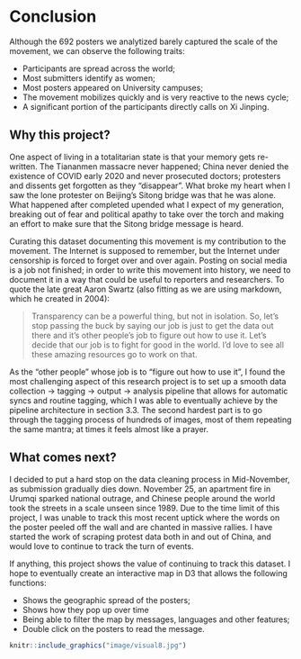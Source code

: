 # Conclusion

Although the 692 posters we analytized barely captured the scale of the movement, we can observe the following traits:

- Participants are spread across the world;
- Most submitters identify as women;
- Most posters appeared on University campuses;
- The movement mobilizes quickly and is very reactive to the news cycle;
- A significant portion of the participants directly calls on Xi Jinping.

## Why this project?
One aspect of living in a totalitarian state is that your memory gets re-written. The Tiananmen massacre never happened; China never denied the existence of COVID early 2020 and never prosecuted doctors; protesters and dissents get forgotten as they "disappear". What broke my heart when I saw the lone protester on Beijing's Sitong bridge was that he was alone. What happened after completed upended what I expect of my generation, breaking out of fear and political apathy to take over the torch and making an effort to make sure that the Sitong bridge message is heard.

Curating this dataset documenting this movement is my contribution to the movement. The Internet is supposed to remember, but the Internet under censorship is forced to forget over and over again. Posting on social media is a job not finished; in order to write this movement into history, we need to document it in a way that could be useful to reporters and researchers. To quote the late great Aaron Swartz (also fitting as we are using markdown, which he created in 2004): 

>Transparency can be a powerful thing, but not in isolation. So, let’s stop passing the buck by saying our job is just to get the data out there and it’s other people’s job to figure out how to use it. Let’s decide that our job is to fight for good in the world. I’d love to see all these amazing resources go to work on that.

As the "other people" whose job is to "figure out how to use it", I found the most challenging aspect of this research project is to set up a smooth data collection -> tagging -> output -> analysis pipeline that allows for automatic syncs and routine tagging, which I was able to eventually achieve by the pipeline architecture in section 3.3. The second hardest part is to go through the tagging process of hundreds of images, most of them repeating the same mantra; at times it feels almost like a prayer.
 
## What comes next?

I decided to put a hard stop on the data cleaning process in Mid-November, as submission gradually dies down. November 25, an apartment fire in Urumqi sparked national outrage, and Chinese people around the world took the streets in a scale unseen since 1989. Due to the time limit of this project, I was unable to track this most recent uptick where the words on the poster peeled off the wall and are chanted in massive rallies. I have started the work of scraping protest data both in and out of China, and would love to continue to track the turn of events.

If anything, this project shows the value of continuing to track this dataset. I hope to eventually create an interactive map in D3 that allows the following functions:

- Shows the geographic spread of the posters;
- Shows how they pop up over time
- Being able to filter the map by messages, languages and other features;
- Double click on the posters to read the message.


```r
knitr::include_graphics("image/visual8.jpg")
```





